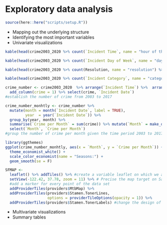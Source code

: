 # Exploratory data analysis

```r
source(here::here("scripts/setup.R"))
```

* Mapping out the underlying structure
* Identifying the most important variables
* Univariate visualizations

```r
kable(head(crime2003_2020 %>% count(`Incident Time`, name = "hour of the day") %>% arrange(desc(`hour of the day`))), "simple")
```

```r
kable(head(crime2003_2020 %>% count(`Incident Day of Week`, name = "day") %>% arrange(desc(day))), "simple")
```

```r
kable(head(crime2003_2020 %>% count(Resolution, name = "resolution") %>% arrange(desc(resolution))), "simple") 
```

```r
kable(head(crime2003_2020 %>% count(`Incident Category`, name = "category") %>% arrange(desc(category))), "simple")
```

```r
crime_number <- crime2003_2020  %>% arrange(`Incident Time`) %>%  arrange(`Incident Date`) %>%
  add_column(crime = 1) %>% select(crime, `Incident Date`)
#establish the number of crime from 2003 to 2017

crime_number_monhtly <- crime_number %>%
  mutate(month = month(`Incident Date`, label = TRUE),
         year  = year(`Incident Date`)) %>%
  group_by(year, month) %>%
  summarise(`Crime per Month` = sum(crime)) %>% mutate(`Month` = make_date(year, month)) %>%
  select(`Month`, `Crime per Month`)
#group the number of crime per month given the time period 2003 to 2017

library(ggthemes)
ggplot(crime_number_monhtly, aes(x = `Month`, y = `Crime per Month`)) +
  theme_economist_white() +
  scale_color_economist(name = "Seasons:") +
  geom_smooth(se = F)
```

```r
SFMAP <-
  leaflet() %>% addTiles() %>% #create a variable leaflet on which we add the map Tiles
  setView(-122.42, 37.78, zoom = 11) %>% # Precise the map target on San Francisco
  #add a marker for every point of the data set
  addProviderTiles(providers$MtbMap) %>%
  addProviderTiles(providers$Stamen.TonerLines,
                   options = providerTileOptions(opacity = 1)) %>%
  addProviderTiles(providers$Stamen.TonerLabels) #change the design of the map
```


* Multivariate visualizations
* Summary tables